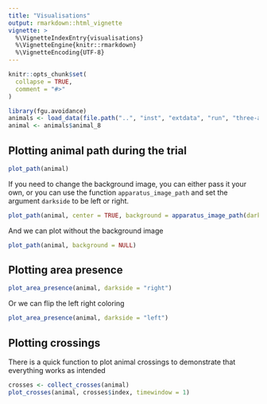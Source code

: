```yaml
---
title: "Visualisations"
output: rmarkdown::html_vignette
vignette: >
  %\VignetteIndexEntry{visualisations}
  %\VignetteEngine{knitr::rmarkdown}
  %\VignetteEncoding{UTF-8}
---
```


```r
knitr::opts_chunk$set(
  collapse = TRUE,
  comment = "#>"
)
```

```r
library(fgu.avoidance)
animals <- load_data(file.path("..", "inst", "extdata", "run", "three-animals.csv"))
animal <- animals$animal_8
```


## Plotting animal path during the trial
```r
plot_path(animal)
```

If you need to change the background image, you can either pass it your own, or you can use the function `apparatus_image_path` and set the argument `darkside` to be left or right. 

```r
plot_path(animal, center = TRUE, background = apparatus_image_path(darkside = "left"))
```

And we can plot without the background image

```r
plot_path(animal, background = NULL)
```
## Plotting area presence

```r
plot_area_presence(animal, darkside = "right")
```

Or we can flip the left right coloring
```r
plot_area_presence(animal, darkside = "left")
```

## Plotting crossings

There is a quick function to plot animal crossings to demonstrate that everything works as intended
```r
crosses <- collect_crosses(animal)
plot_crosses(animal, crosses$index, timewindow = 1)
```